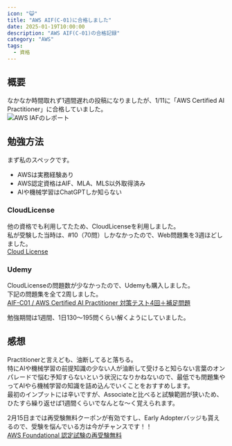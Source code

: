 ```yaml
---
icon: "😺"
title: "AWS AIF(C-01)に合格しました"
date: 2025-01-19T10:00:00
description: "AWS AIF(C-01)の合格記録"
category: "AWS"
tags:
  - 資格
---
```

## 概要
なかなか時間取れず1週間遅れの投稿になりましたが、1/11に「AWS Certified AI Practitioner」に合格していました。  
![AWS IAFのレポート](./aws_aif_report.webp)

## 勉強方法
まず私のスペックです。  
- AWSは実務経験あり
- AWS認定資格はAIF、MLA、MLS以外取得済み
- AIや機械学習はChatGPTしか知らない

### CloudLicense
他の資格でも利用してたため、CloudLicenseを利用しました。  
私が受験した当時は、#10（70問）しかなかったので、Web問題集を3週ほどしました。  
[Cloud License](https://cloud-license.com/)  

### Udemy
CloudLicenseの問題数が少なかったので、Udemyも購入しました。  
下記の問題集を全て2周しました。  
[AIF-C01 / AWS Certified AI Practitioner 対策テスト4回＋補足問題](https://www.udemy.com/course/aws-certified-ai-practitioner-certification-55-4/)  

勉強期間は1週間、1日130～195問くらい解くようにしていました。  

## 感想
Practitionerと言えども、油断してると落ちる。  
特にAIや機械学習の前提知識の少ない人が油断して受けると知らない言葉のオンパレードで悩む予知すらないという状況になりかねないので、最低でも問題集やってAIやら機械学習の知識を詰め込んでいくことをおすすめします。  
最初のインプットには辛いですが、Associateと比べると試験範囲が狭いため、ひたすら繰り返せば1週間くらいでなんとな～く覚えられます。  


2月15日までは再受験無料クーポンが有効ですし、Early Adopterバッジも貰えるので、受験を悩んでいる方は今がチャンスです！！  
[AWS Foundational 認定試験の再受験無料](https://pages.awscloud.com/GLOBAL-other-GC-traincert-aws-foundational-certification-2024-learn-jp.html?sc_icampaign=aware_apj_200_certification_foundational-retake_ribbon_jp_tnc&sc_ichannel=ha&sc_icontent=awssm-1949905_aware_tnc&sc_iplace=ribbon&trk=a679091a-b2e8-4893-816d-03214a6b92a4~ha_awssm-1949905_aware_tnc/)  
